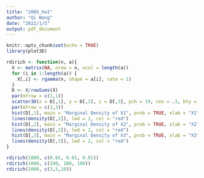 ```yaml
---
title: "206b_hw1"
author: "Qi Wang"
date: "2022/1/5"
output: pdf_document
---
```


```r
knitr::opts_chunk$set(echo = TRUE)
library(plot3D)
```

```r
rdirich <- function(n, a){
  X <- matrix(NA, nrow = n, ncol = length(a))
  for (i in 1:length(a)) {
    X[,i] <- rgamma(n, shape = a[i], rate = 1)
  }
  D <- X/rowSums(X)
  par(mfrow = c(1,1))
  scatter3D(x = D[,1], y = D[,2], z = D[,3], pch = 19, cex = .3, bty = "g")   
  par(mfrow = c(1,3))  
  hist(D[,1], main = "Marginal Density of X1", prob = TRUE, xlab = "X1", col = "lightpink")
  lines(density(D[,1]), lwd = 2, col = "red")
  hist(D[,2], main = "Marginal Density of X2", prob = TRUE, xlab = "X2", col = "lightblue")
  lines(density(D[,2]), lwd = 2, col = "red")
  hist(D[,3], main = "Marginal Density of X3", prob = TRUE, xlab = "X3", col = "lightgreen")
  lines(density(D[,3]), lwd = 2, col = "red")
}
```

```r
rdirich(1000, c(0.01, 0.01, 0.01))
rdirich(1000, c(100, 100, 100))
rdirich(1000, c(3,5,10))
```

